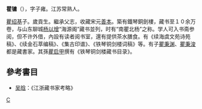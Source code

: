 '''瞿镛'''（{{bd|1794年||1846年|}}），字子雍。江苏常熟人。

[[瞿绍基|瞿绍基]]子。歲貢生。繼承父志，收藏宋元[[善本|善本]]。築有鐵琴銅劍樓，藏书至１０余万卷，与山东聊城[[杨以增|杨以增]]“海源阁”藏书並列，时有“南瞿北杨”之称。学人可入书斋参阅，但不许外借，內設有读者阅书室，還有提供茶水膳食。有《续海虞文苑诗苑稿》、《续金石萃编稿》、《集古印谱》、《铁琴铜剑楼词稿》等。有子[[瞿秉渊|瞿秉渊]]、[[瞿秉浚|瞿秉浚]]都是藏書家。其孫[[瞿启甲|瞿启甲]]撰有《铁琴铜剑楼藏书目录》。

== 參考書目 ==
* [[吴晗|吴晗]]：《江浙藏书家考略》
[[category:清朝藏書家|C]]